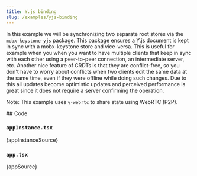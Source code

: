 ```yaml
---
title: Y.js binding
slug: /examples/yjs-binding
---
```




In this example we will be synchronizing two separate root stores via the `mobx-keystone-yjs` package. This package ensures a Y.js document is kept in sync with a mobx-keystone store and vice-versa. This is useful for example when you when you want to have multiple clients that keep in sync with each other using a peer-to-peer connection, an intermediate server, etc. Another nice feature of CRDTs is that they are conflict-free, so you don't have to worry about conflicts when two clients edit the same data at the same time, even if they were offline while doing such changes. Due to this all updates become optimistic updates and perceived performance is great since it does not require a server confirming the operation.

Note: This example uses `y-webrtc` to share state using WebRTC (P2P).

<div style={{ display: "flex" }}>
  <IframeResizer
    src="/example-apps/yjs-binding"
    style={{ flex: "0 0 50%" }}
    heightCalculationMethod="bodyScroll"
  />
  <IframeResizer
    src="/example-apps/yjs-binding"
    style={{ flex: "0 0 50%" }}
    heightCalculationMethod="bodyScroll"
  />
</div>
## Code

### `appInstance.tsx`

<CodeBlock className="language-tsx" title="examples/clientServer/appInstance.tsx">
  {appInstanceSource}
</CodeBlock>

### `app.tsx`

<CodeBlock className="language-tsx" title="examples/clientServer/app.tsx">
  {appSource}
</CodeBlock>
